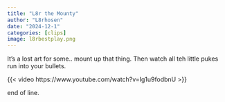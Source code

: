 ```yaml
---
title: "L8r the Mounty"
author: "L8rhosen"
date: "2024-12-1"
categories: [clips]
image: l8rbestplay.png
---
```


It's a lost art for some.. mount up that thing.  Then watch all teh little pukes run into your bullets.  

{{< video https://www.youtube.com/watch?v=Ig1u9fodbnU >}}

end of line.